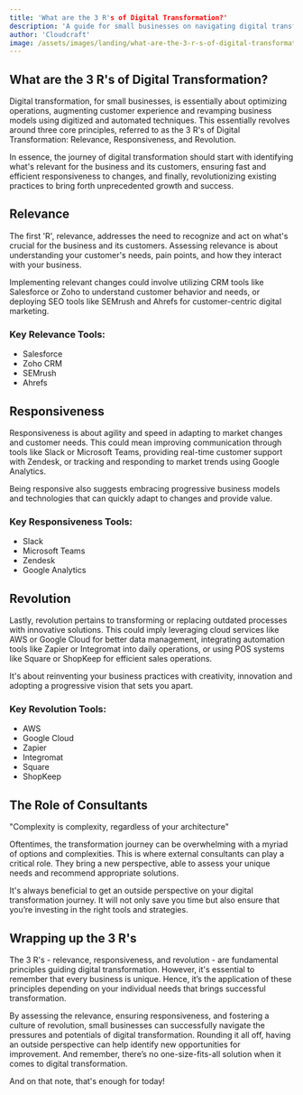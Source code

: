 ```yaml
---
title: 'What are the 3 R's of Digital Transformation?'
description: 'A guide for small businesses on navigating digital transformation effectively using the 3 R\'s: Relevance, Responsiveness, and Revolution.'
author: 'Cloudcraft'
image: /assets/images/landing/what-are-the-3-r-s-of-digital-transformation.jpg
---
```


## What are the 3 R's of Digital Transformation?

Digital transformation, for small businesses, is essentially about optimizing operations, augmenting customer experience and revamping business models using digitized and automated techniques. This essentially revolves around three core principles, referred to as the 3 R's of Digital Transformation: Relevance, Responsiveness, and Revolution.

In essence, the journey of digital transformation should start with identifying what's relevant for the business and its customers, ensuring fast and efficient responsiveness to changes, and finally, revolutionizing existing practices to bring forth unprecedented growth and success.

<ServicesBlurb />

## Relevance

The first 'R', relevance, addresses the need to recognize and act on what's crucial for the business and its customers. Assessing relevance is about understanding your customer's needs, pain points, and how they interact with your business. 

Implementing relevant changes could involve utilizing CRM tools like Salesforce or Zoho to understand customer behavior and needs, or deploying SEO tools like SEMrush and Ahrefs for customer-centric digital marketing. 

### Key Relevance Tools:

 * Salesforce
 * Zoho CRM
 * SEMrush
 * Ahrefs

## Responsiveness

Responsiveness is about agility and speed in adapting to market changes and customer needs. This could mean improving communication through tools like Slack or Microsoft Teams, providing real-time customer support with Zendesk, or tracking and responding to market trends using Google Analytics.

Being responsive also suggests embracing progressive business models and technologies that can quickly adapt to changes and provide value.

### Key Responsiveness Tools:

 * Slack
 * Microsoft Teams
 * Zendesk
 * Google Analytics 

## Revolution

Lastly, revolution pertains to transforming or replacing outdated processes with innovative solutions. This could imply leveraging cloud services like AWS or Google Cloud for better data management, integrating automation tools like Zapier or Integromat into daily operations, or using POS systems like Square or ShopKeep for efficient sales operations.

It's about reinventing your business practices with creativity, innovation and adopting a progressive vision that sets you apart.

### Key Revolution Tools:

 * AWS
 * Google Cloud
 * Zapier
 * Integromat
 * Square
 * ShopKeep 

<GetStartedBlurb />

## The Role of Consultants 

<quoteblock> "Complexity is complexity, regardless of your architecture" </quoteblock>

Oftentimes, the transformation journey can be overwhelming with a myriad of options and complexities. This is where external consultants can play a critical role. They bring a new perspective, able to assess your unique needs and recommend appropriate solutions.

It's always beneficial to get an outside perspective on your digital transformation journey. It will not only save you time but also ensure that you’re investing in the right tools and strategies.

## Wrapping up the 3 R's 

The 3 R's - relevance, responsiveness, and revolution - are fundamental principles guiding digital transformation. However, it's essential to remember that every business is unique. Hence, it’s the application of these principles depending on your individual needs that brings successful transformation.

By assessing the relevance, ensuring responsiveness, and fostering a culture of revolution, small businesses can successfully navigate the pressures and potentials of digital transformation. Rounding it all off, having an outside perspective can help identify new opportunities for improvement. And remember, there’s no one-size-fits-all solution when it comes to digital transformation.

And on that note, that's enough for today!